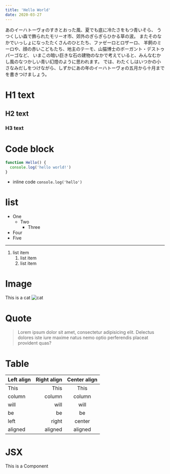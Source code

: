 ```yaml
---
title: 'Hello World'
date: 2020-03-27
---
```


あのイーハトーヴォのすきとおった風、夏でも底に冷たさをもつ青いそら、
うつくしい森で飾られたモリーオ市、郊外のぎらぎらひかる草の波。
またそのなかでいっしょになったたくさんのひとたち、ファゼーロとロザーロ、
羊飼のミーロや、顔の赤いこどもたち、地主のテーモ、山猫博士のボーガント・デストゥパーゴなど、
いまこの暗い巨きな石の建物のなかで考えていると、みんなむかし風のなつかしい青い幻燈のように思われます。
では、わたくしはいつかの小さなみだしをつけながら、しずかにあの年のイーハトーヴォの五月から十月までを書きつけましょう。

# H1 text

## H2 text

### H3 text

# Code block

```js
function Hello() {
  console.log('hello world!')
}
```

- inline code `console.log('hello')`

# list

- One
  - Two
    - Three
- Four
- Five

---

1. list item
    1. list item
    1. list item

# Image

This is a cat
![cat](https://media.giphy.com/media/Md4xQfuJeTtx6/giphy.gif)

# Quote

> Lorem ipsum dolor sit amet, consectetur adipisicing elit.
> Delectus dolores iste iure maxime natus nemo optio perferendis placeat provident quas?

# Table

| Left align | Right align | Center align |
|:-----------|------------:|:------------:|
| This       | This        | This         |
| column     | column      | column       |
| will       | will        | will         |
| be         | be          | be           |
| left       | right       | center       |
| aligned    | aligned     | aligned      |

# JSX

<div style={{ color: 'red' }}>
  This is a Component
</div>
